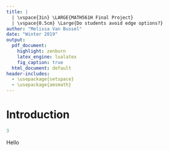 ```yaml
---
title: | 
  | \vspace{3in} \LARGE{MATH561H Final Project}
  | \vspace{0.5cm} \Large{Do students avoid edge options?}
author: "Melissa Van Bussel"
date: "Winter 2019"
output:
  pdf_document:
    highlight: zenburn
    latex_engine: lualatex
    fig_caption: true
  html_document: default
header-includes:
  - \usepackage{setspace}
  - \usepackage{amsmath}
---
```

\fontsize{14}{22}
\selectfont
\setstretch{1.2}
\centering
\raggedright
\newpage
\tableofcontents
\newpage

# Introduction

```r
3
```

Hello 